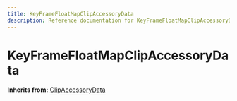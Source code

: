 ```yaml
---
title: KeyFrameFloatMapClipAccessoryData
description: Reference documentation for KeyFrameFloatMapClipAccessoryData meta class
---
```



# KeyFrameFloatMapClipAccessoryData

**Inherits from:** [ClipAccessoryData](/classes/clipaccessorydata)

<ClassDetails file="/db/classes/KeyFrameFloatMapClipAccessoryData.1d64e3022fe9.json" />
